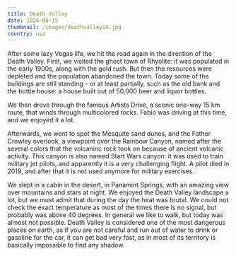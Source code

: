 ```yaml
---
title: Death Valley
date: 2024-06-15
thumbnail: /images/deathvalley10.jpg
country: usa
---
```


After some lazy Vegas life, we hit the road again in the direction of the Death Valley. First, we visited the ghost town of Rhyolite: it was populated in the early 1900s, along with the gold rush. But then the resources were depleted and the population abandoned the town. Today some of the buildings are still standing - or at least partially, such as the old bank and the bottle house: a house built out of 50,000 beer and liquor bottles.

<ImageComponent src="/images/deathvalley1.jpg" alt="Death Valley" />
<ImageComponent src="/images/deathvalley2.jpg" alt="Death Valley" />
<ImageComponent src="/images/deathvalley3.jpg" alt="Death Valley" />

We then drove through the famous Artists Drive, a scenic one-way 15 km route, that winds through multicolored rocks. Fabio was driving at this time, and we enjoyed it a lot.

<ImageComponent src="/images/deathvalley4.jpg" alt="Death Valley" />
<ImageComponent src="/images/deathvalley5.jpg" alt="Death Valley" />
<ImageComponent src="/images/deathvalley6.jpg" alt="Death Valley" />

Afterwards, we went to spot the Mesquite sand dunes, and the Father Crowley overlook, a viewpoint over the Rainbow Canyon, named after the several colors that the volcaninc rock took on because of ancient volcanic activity. This canyon is also named Start Wars canyon: it was used to train military jet pilots, and apparently it is a very challenging flight. A pilot died in 2019, and after that it is not used anymore for military exercises.

<ImageComponent src="/images/deathvalley11.jpg" alt="Death Valley" />
<ImageComponent src="/images/deathvalley7.jpg" alt="Death Valley" />

We slept in a cabin in the desert, in Panamint Springs, with an amazing view over mountains and stars at night. We enjoyed the Death Valley landscape a lot, but we must admit that during the day the heat was brutal. We could not check the exact temperature as most of the times there is no signal, but probably was above 40 degrees. In general we like to walk, but today was almost not possible. Death Valley is considered one of the most dangerous places on earth, as if you are not careful and run out of water to drink or gasoline for the car, it can get bad very fast, as in most of its territory is basically impossible to find any shadow.

<ImageComponent src="/images/deathvalley8.jpg" alt="Death Valley" />
<ImageComponent src="/images/deathvalley9.jpg" alt="Death Valley" />
<ImageComponent src="/images/deathvalley10.jpg" alt="Death Valley" />